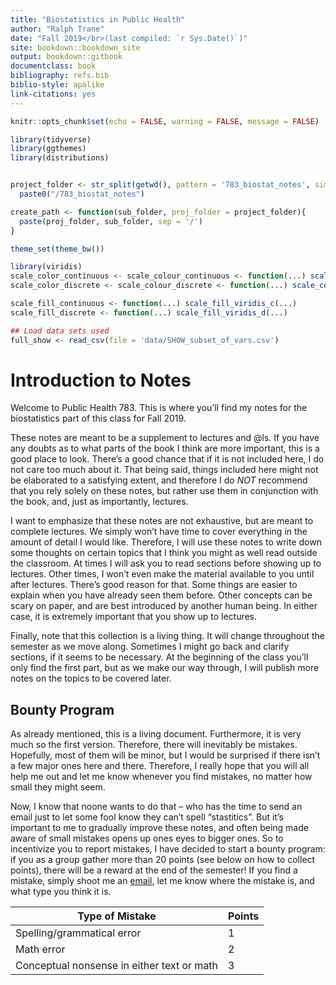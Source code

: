 ```yaml
--- 
title: "Biostatistics in Public Health"
author: "Ralph Trane"
date: "Fall 2019</br>(last compiled: `r Sys.Date()`)"
site: bookdown::bookdown_site
output: bookdown::gitbook
documentclass: book
bibliography: refs.bib
biblio-style: apalike
link-citations: yes
---
```


\newcommand{\Var}{\text{Var}}
\newcommand{\var}{\text{var}}
\newcommand{\SD}{\text{SD}}

```r
knitr::opts_chunk$set(echo = FALSE, warning = FALSE, message = FALSE)

library(tidyverse)
library(ggthemes)
library(distributions)


project_folder <- str_split(getwd(), pattern = '783_biostat_notes', simplify = TRUE)[,1] %>% 
  paste0("/783_biostat_notes")

create_path <- function(sub_folder, proj_folder = project_folder){
  paste(proj_folder, sub_folder, sep = '/')
}

theme_set(theme_bw())

library(viridis)
scale_color_continuous <- scale_colour_continuous <- function(...) scale_color_viridis_c(...)
scale_color_discrete <- scale_colour_discrete <- function(...) scale_color_viridis_d(...)

scale_fill_continuous <- function(...) scale_fill_viridis_c(...)
scale_fill_discrete <- function(...) scale_fill_viridis_d(...)

## Load data sets used
full_show <- read_csv(file = 'data/SHOW_subset_of_vars.csv')
```

# Introduction to Notes

Welcome to Public Health 783. This is where you'll find my notes for the biostatistics part of this class for Fall 2019. 

These notes are meant to be a supplement to lectures and @ls. If you have any doubts as to what parts of the book I think are more important, this is a good place to look. There's a good chance that if it is not included here, I do not care too much about it. That being said, things included here might not be elaborated to a satisfying extent, and therefore I do *NOT* recommend that you rely solely on these notes, but rather use them in conjunction with the book, and, just as importantly, lectures. 

I want to emphasize that these notes are not exhaustive, but are meant to complete lectures. We simply won't have time to cover everything in the amount of detail I would like. Therefore, I will use these notes to write down some thoughts on certain topics that I think you might as well read outside the classroom. At times I will ask you to read sections before showing up to lectures. Other times, I won't even make the material available to you until after lectures. There's good reason for that. Some things are easier to explain when you have already seen them before. Other concepts can be scary on paper, and are best introduced by another human being. In either case, it is extremely important that you show up to lectures.

Finally, note that this collection is a living thing. It will change throughout the semester as we move along. Sometimes I might go back and clarify sections, if it seems to be necessary. At the beginning of the class you'll only find the first part, but as we make our way through, I will publish more notes on the topics to be covered later. 

## Bounty Program {-}

As already mentioned, this is a living document. Furthermore, it is very much so the first version. Therefore, there will inevitably be mistakes. Hopefully, most of them will be minor, but I would be surprised if there isn't a few major ones here and there. Therefore, I really hope that you will all help me out and let me know whenever you find mistakes, no matter how small they might seem.

Now, I know that noone wants to do that -- who has the time to send an email just to let some fool know they can't spell "stastitics". But it's important to me to gradually improve these notes, and often being made aware of small mistakes opens up ones eyes to bigger ones. So to incentivize you to report mistakes, I have decided to start a bounty program: if you as a group gather more than 20 points (see below on how to collect points), there will be a reward at the end of the semester! If you find a mistake, simply shoot me an [email](mailto:rtrane@wisc.edu), let me know where the mistake is, and what type you think it is. 

| Type of Mistake | Points | 
|-----------------|--------|
| Spelling/grammatical error | 1 |
| Math error | 2 |
| Conceptual nonsense in either text or math | 3 |
